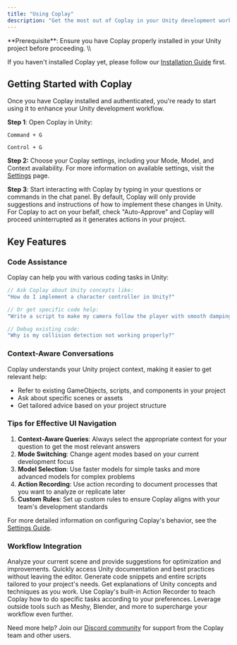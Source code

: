 ```yaml
---
title: "Using Coplay"
description: "Get the most out of Coplay in your Unity development workflow"
---
```


<Info>
  **Prerequisite**: Ensure you have Coplay properly installed in your Unity project before proceeding. \\

If you haven't installed Coplay yet, please follow our [Installation Guide](/getting-started/quickstart) first.

</Info>

## Getting Started with Coplay

Once you have Coplay installed and authenticated, you're ready to start using it to enhance your Unity development workflow.

**Step 1**: Open Coplay in Unity:

<CodeGroup>

```text Mac
Command + G
```

```text Windows
Control + G
```

</CodeGroup>

**Step 2:** Choose your Coplay settings, including your Mode, Model, and Context availability. For more information on available settings, visit the [Settings](/essentials/settings) page.

**Step 3**: Start interacting with Coplay by typing in your questions or commands in the chat panel. By default, Coplay will only provide suggestions and instructions of how to implement these changes in Unity. For Coplay to act on your befalf, check "Auto-Approve" and Coplay will proceed uninterrupted as it generates actions in your project.

## Key Features

### Code Assistance

Coplay can help you with various coding tasks in Unity:

```csharp
// Ask Coplay about Unity concepts like:
"How do I implement a character controller in Unity?"

// Or get specific code help:
"Write a script to make my camera follow the player with smooth damping"

// Debug existing code:
"Why is my collision detection not working properly?"
```

### Context-Aware Conversations

Coplay understands your Unity project context, making it easier to get relevant help:

- Refer to existing GameObjects, scripts, and components in your project
- Ask about specific scenes or assets
- Get tailored advice based on your project structure

### Tips for Effective UI Navigation

1. **Context-Aware Queries**: Always select the appropriate context for your question to get the most relevant answers
2. **Mode Switching**: Change agent modes based on your current development focus
3. **Model Selection**: Use faster models for simple tasks and more advanced models for complex problems
4. **Action Recording**: Use action recording to document processes that you want to analyze or replicate later
5. **Custom Rules**: Set up custom rules to ensure Coplay aligns with your team's development standards

For more detailed information on configuring Coplay's behavior, see the [Settings Guide](/essentials/settings).

### Workflow Integration

<CardGroup cols={2}>
  <Card title="Scene Analysis" icon="eye">
    Analyze your current scene and provide suggestions for optimization and
    improvements.
  </Card>
  <Card title="Documentation References" icon="book">
    Quickly access Unity documentation and best practices without leaving the
    editor.
  </Card>
  <Card title="Code Generation" icon="code">
    Generate code snippets and entire scripts tailored to your project's needs.
  </Card>
  <Card title="Learning Support" icon="graduation-cap">
    Get explanations of Unity concepts and techniques as you work.
  </Card>
  <Card title="Action Recording" icon="sparkles">
    Use Coplay's built-in Action Recorder to teach Coplay how to do specific
    tasks according to your preferences.
  </Card>
  <Card title="MCP Integration" icon="sparkles">
    Leverage outside tools such as Meshy, Blender, and more to supercharge your
    workflow even further.
  </Card>
</CardGroup>

Need more help? Join our [Discord community](http://discord.com/invite/KmGfEr6d3v) for support from the Coplay team and other users.
